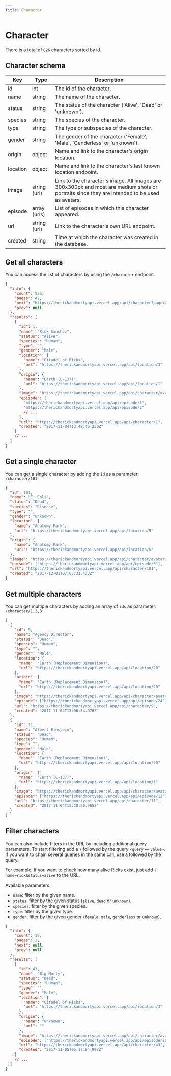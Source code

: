 ```yaml
---
title: Character
---
```



# Character

There is a total of `826` characters sorted by id.

## Character schema

| Key      | Type         | Description                                                                                                                                   |
| -------- | ------------ | --------------------------------------------------------------------------------------------------------------------------------------------- |
| id       | int          | The id of the character.                                                                                                                      |
| name     | string       | The name of the character.                                                                                                                    |
| status   | string       | The status of the character ('Alive', 'Dead' or 'unknown').                                                                                   |
| species  | string       | The species of the character.                                                                                                                 |
| type     | string       | The type or subspecies of the character.                                                                                                      |
| gender   | string       | The gender of the character ('Female', 'Male', 'Genderless' or 'unknown').                                                                    |
| origin   | object       | Name and link to the character's origin location.                                                                                             |
| location | object       | Name and link to the character's last known location endpoint.                                                                                |
| image    | string (url) | Link to the character's image. All images are 300x300px and most are medium shots or portraits since they are intended to be used as avatars. |
| episode  | array (urls) | List of episodes in which this character appeared.                                                                                            |
| url      | string (url) | Link to the character's own URL endpoint.                                                                                                     |
| created  | string       | Time at which the character was created in the database.                                                                                      |

## Get all characters

You can access the list of characters by using the `/character` endpoint.

<Query endpoint='/character' />

```json
{
  "info": {
    "count": 826,
    "pages": 42,
    "next": "https://therickandmortyapi.vercel.app/api/character?page=2",
    "prev": null
  },
  "results": [
    {
      "id": 1,
      "name": "Rick Sanchez",
      "status": "Alive",
      "species": "Human",
      "type": "",
      "gender": "Male",
      "location": {
        "name": "Citadel of Ricks",
        "url": "https://therickandmortyapi.vercel.app/api/location/3"
      },
      "origin": {
        "name": "Earth (C-137)",
        "url": "https://therickandmortyapi.vercel.app/api/location/1"
      },
      "image": "https://therickandmortyapi.vercel.app/api/character/avatar/1.jpeg",
      "episode": [
        "https://therickandmortyapi.vercel.app/api/episode/1",
        "https://therickandmortyapi.vercel.app/api/episode/2"
        // ...
      ],
      "url": "https://therickandmortyapi.vercel.app/api/character/1",
      "created": "2017-11-04T13:48:46.250Z"
    }
    // ...
  ]
}
```

## Get a single character

You can get a single character by adding the `id` as a parameter: `/character/101`

<Query endpoint='/character/101' />

```json
{
  "id": 101,
  "name": "E. Coli",
  "status": "Dead",
  "species": "Disease",
  "type": "",
  "gender": "unknown",
  "location": {
    "name": "Anatomy Park",
    "url": "https://therickandmortyapi.vercel.app/api/location/5"
  },
  "origin": {
    "name": "Anatomy Park",
    "url": "https://therickandmortyapi.vercel.app/api/location/5"
  },
  "image": "https://therickandmortyapi.vercel.app/api/character/avatar/101.jpeg",
  "episode": ["https://therickandmortyapi.vercel.app/api/episode/3"],
  "url": "https://therickandmortyapi.vercel.app/api/character/101",
  "created": "2017-12-01T07:03:31.433Z"
}
```

## Get multiple characters

You can get multiple characters by adding an array of `ids` as parameter: `/character/1,2,3`

<Query endpoint='/character/9,11' />

```json
[
  {
    "id": 9,
    "name": "Agency Director",
    "status": "Dead",
    "species": "Human",
    "type": "",
    "gender": "Male",
    "location": {
      "name": "Earth (Replacement Dimension)",
      "url": "https://therickandmortyapi.vercel.app/api/location/20"
    },
    "origin": {
      "name": "Earth (Replacement Dimension)",
      "url": "https://therickandmortyapi.vercel.app/api/location/20"
    },
    "image": "https://therickandmortyapi.vercel.app/api/character/avatar/9.jpeg",
    "episode": ["https://therickandmortyapi.vercel.app/api/episode/24"],
    "url": "https://therickandmortyapi.vercel.app/api/character/9",
    "created": "2017-11-04T15:06:54.976Z"
  },
  {
    "id": 11,
    "name": "Albert Einstein",
    "status": "Dead",
    "species": "Human",
    "type": "",
    "gender": "Male",
    "location": {
      "name": "Earth (Replacement Dimension)",
      "url": "https://therickandmortyapi.vercel.app/api/location/20"
    },
    "origin": {
      "name": "Earth (C-137)",
      "url": "https://therickandmortyapi.vercel.app/api/location/1"
    },
    "image": "https://therickandmortyapi.vercel.app/api/character/avatar/11.jpeg",
    "episode": ["https://therickandmortyapi.vercel.app/api/episode/12"],
    "url": "https://therickandmortyapi.vercel.app/api/character/11",
    "created": "2017-11-04T15:20:20.965Z"
  }
]
```

## Filter characters

You can also include filters in the URL by including additional query parameters. To start filtering add a `?` followed by the query `<query>=<value>`. If you want to chain several queries in the same call, use `&` followed by the query.

For example, If you want to check how many alive Ricks exist, just add `?name=rick&status=alive` to the URL.

Available parameters:

- `name`: filter by the given name.
- `status`: filter by the given status (`alive`, `dead` or `unknown`).
- `species`: filter by the given species.
- `type`: filter by the given type.
- `gender`: filter by the given gender (`female`, `male`, `genderless` or `unknown`).

<Query endpoint='/character?name=morty&status=dead' />

```json
{
  "info": {
    "count": 18,
    "pages": 1,
    "next": null,
    "prev": null
  },
  "results": [
    {
      "id": 43,
      "name": "Big Morty",
      "status": "Dead",
      "species": "Human",
      "type": "",
      "gender": "Male",
      "location": {
        "name": "Citadel of Ricks",
        "url": "https://therickandmortyapi.vercel.app/api/location/3"
      },
      "origin": {
        "name": "unknown",
        "url": ""
      },
      "image": "https://therickandmortyapi.vercel.app/api/character/avatar/43.jpeg",
      "episode": ["https://therickandmortyapi.vercel.app/api/episode/28"],
      "url": "https://therickandmortyapi.vercel.app/api/character/43",
      "created": "2017-11-05T05:17:04.997Z"
    }
    // ...
  ]
}
```
